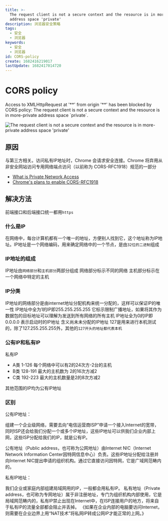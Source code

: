 ```yaml
---
title: >-
  The request client is not a secure context and the resource is in more-private
  address space 'private'
description: 浏览器安全策略
tags:
  - 安全
  - 浏览器
keywords:
  - 安全
  - 浏览器
id: CORS-policy
create: 1682416219017
lastUpdate: 1682417014720
---
```

# CORS policy

Access to XMLHttpRequest at '\*\*' from origin '\*\*' has been blocked by CORS policy: The request client is not a secure context and the resource is in more-private address space \`private`.

![The request client is not a secure context and the resource is in more-private address space 'private'](/md-images/pna.jpg)


## 原因
  与第三方相关。访问私有IP地址时，Chrome 会请求安全连接。Chrome 将弃用从非安全网站访问专用网络端点访问（以前称为 CORS-RFC1918）规范的一部分


- [What is Private Network Access](https://developer.chrome.com/blog/private-network-access-update/#what-is-private-network-access)
- [Chrome's plans to enable CORS-RFC1918](https://developer.chrome.com/articles/cors-rfc1918-feedback/#chrome's-plans-to-enable-cors-rfc1918)

## 解决方法

  前端接口和后端接口统一都用`https`


### 什么是IP

  在网络中，每台计算机都有一个唯一的地址，方便别人找到它，这个地址称为IP地址。IP地址是一个网络编码，用来确定网络中的一个节点，是由`32位的二进制`组成

### IP地址的组成 

  IP地址由`网络部分`和`主机部分`两部分组成
  网络部分标示不同的网络
  主机部分标示在一个网络中特定的主机

### IP分类

  IP地址的网络部分是由internet地址分配机构来统一分配的，这样可以保证IP的唯一性
  IP地址中全为1的IP即255.255.255.255 它标示限制广播地址，如果将其作为数据包的目标地址可以理解为发送到所有网络的所有主机
  IP地址全为0的IP即0.0.0.0 表示启动时的IP地址 含义尚未未分配的IP地址
  127是用来进行本机测试的，除了127.255.255.255外，其他的`127开头的地址都代表本机`

### 公有IP和私有IP
私有IP
  - A类 1-126 每个网络中可以有2的24次方-2台的主机
  - B类 128-191 最大的主机数为 2的16次方减2
  - C类 192-223 最大的主机数量是2的8次方减2

其他范围的IP均为公有IP地址

### 区别
  公有IP地址：

  组建一个企业级网络，需要去向“电信运营商ISP”申请一个接入Internet的宽带，同时ISP还会给我们分配一个或多个IP地址，这些IP地址可以供我们企业内部上网，这些ISP分配给我们的IP，就是公有IP。

  公有地址（Public address，也可称为公网地址）由Internet NIC（Internet Network Information Center因特网信息中心）负责。这些IP地址分配给注册并向Internet NIC提出申请的组织机构。通过它直接访问因特网，它是广域网范畴内的。

  私有IP地址：

  我们企业或家庭内部组建局域网用的IP，一般都会用私有IP。
  私有地址（Private address，也可称为专网地址）属于非注册地址，专门为组织机构内部使用，它是局域网范畴内的，私有IP禁止出现在Internet中，在ISP连接用户的地方，将来自于私有IP的流量全部都会阻止并丢掉。
  《如果在企业内部的电脑要访问Internet，则需要在企业边界上用“NAT技术”将私网IP转成公网IP才能正常的上网。》
